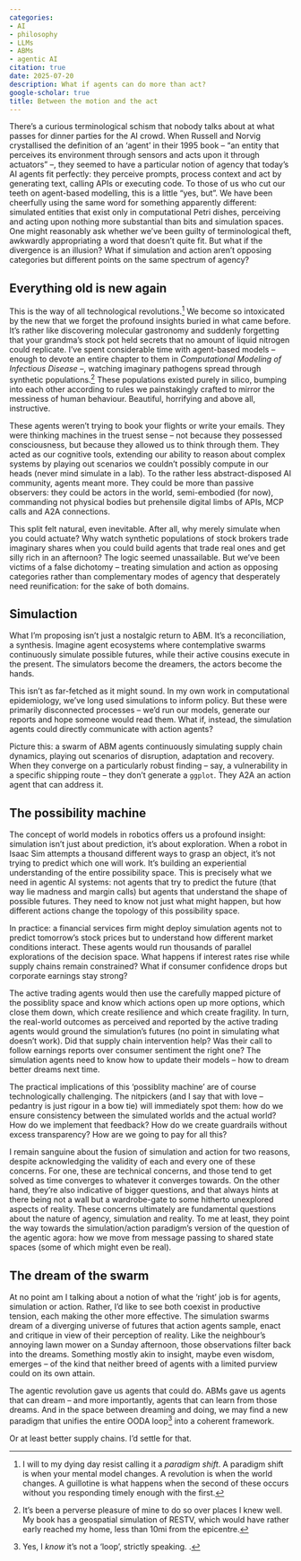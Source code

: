 ```yaml
---
categories:
- AI
- philosophy
- LLMs
- ABMs
- agentic AI
citation: true
date: 2025-07-20
description: What if agents can do more than act?
google-scholar: true
title: Between the motion and the act
---
```


There's a curious terminological schism that nobody talks about at what passes for dinner parties for the AI crowd. When Russell and Norvig crystallised the definition of an 'agent' in their 1995 book -- "an entity that perceives its environment through sensors and acts upon it through actuators" --, they seemed to have a particular notion of agency that today's AI agents fit perfectly: they perceive prompts, process context and act by generating text, calling APIs or executing code. To those of us who cut our teeth on agent-based modelling, this is a little "yes, but". We have been cheerfully using the same word for something apparently different: simulated entities that exist only in computational Petri dishes, perceiving and acting upon nothing more substantial than bits and simulation spaces. One might reasonably ask whether we've been guilty of terminological theft, awkwardly appropriating a word that doesn't quite fit. But what if the divergence is an illusion? What if simulation and action aren't opposing categories but different points on the same spectrum of agency?


## Everything old is new again

This is the way of all technological revolutions.^[I will to my dying day resist calling it a _paradigm shift_. A paradigm shift is when your mental model changes. A revolution is when the world changes. A guillotine is what happens when the second of these occurs without you responding timely enough with the first.]  We become so intoxicated by the new that we forget the profound insights buried in what came before. It's rather like discovering molecular gastronomy and suddenly forgetting that your grandma's stock pot held secrets that no amount of liquid nitrogen could replicate. I've spent considerable time with agent-based models -- enough to devote an entire chapter to them in _Computational Modeling of Infectious Disease_ --, watching imaginary pathogens spread through synthetic populations.^[It's been a perverse pleasure of mine to do so over places I knew well. My book has a geospatial simulation of RESTV, which would have rather early reached my home, less than 10mi from the epicentre.] These populations existed purely in silico, bumping into each other according to rules we painstakingly crafted to mirror the messiness of human behaviour. Beautiful, horrifying and above all, instructive.

These agents weren't trying to book your flights or write your emails. They were thinking machines in the truest sense -- not because they possessed consciousness, but because they allowed us to think through them. They acted as our cognitive tools, extending our ability to reason about complex systems by playing out scenarios we couldn't possibly compute in our heads (never mind simulate in a lab). To the rather less abstract-disposed AI community, agents meant more. They could be more than passive observers: they could be actors in the world, semi-embodied (for now), commanding not physical bodies but prehensile digital limbs of APIs, MCP calls and A2A connections.

This split felt natural, even inevitable. After all, why merely simulate when you could actuate? Why watch synthetic populations of stock brokers trade imaginary shares when you could build agents that trade real ones and get silly rich in an afternoon? The logic seemed unassailable. But we've been victims of a false dichotomy -- treating simulation and action as opposing categories rather than complementary modes of agency that desperately need reunification: for the sake of both domains.


## Simulaction

What I'm proposing isn't just a nostalgic return to ABM. It's a reconciliation, a synthesis. Imagine agent ecosystems where contemplative swarms continuously simulate possible futures, while their active cousins execute in the present. The simulators become the dreamers, the actors become the hands.

This isn't as far-fetched as it might sound. In my own work in computational epidemiology, we've long used simulations to inform policy. But these were primarily disconnected processes – we'd run our models, generate our reports and hope someone would read them. What if, instead, the simulation agents could directly communicate with action agents?

Picture this: a swarm of ABM agents continuously simulating supply chain dynamics, playing out scenarios of disruption, adaptation and recovery. When they converge on a particularly robust finding – say, a vulnerability in a specific shipping route – they don't generate a `ggplot`. They A2A an action agent that can address it.


## The possibility machine

The concept of world models in robotics offers us a profound insight: simulation isn't just about prediction, it's about exploration. When a robot in Isaac Sim attempts a thousand different ways to grasp an object, it's not trying to predict which one will work. It's building an experiential understanding of the entire possibility space.
This is precisely what we need in agentic AI systems: not agents that try to predict the future (that way lie madness and margin calls) but agents that understand the shape of possible futures. They need to know not just what might happen, but how different actions change the topology of this possibility space.

In practice: a financial services firm might deploy simulation agents not to predict tomorrow's stock prices but to understand how different market conditions interact. These agents would run thousands of parallel explorations of the decision space. What happens if interest rates rise while supply chains remain constrained? What if consumer confidence drops but corporate earnings stay strong?

The active trading agents would then use the carefully mapped picture of the possiblity space and know which actions open up more options, which close them down, which create resilience and which create fragility. In turn, the real-world outcomes as perceived and reported by the active trading agents would ground the simulation's futures (no point in simulating what doesn't work). Did that supply chain intervention help? Was their call to follow earnings reports over consumer sentiment the right one? The simulation agents need to know how to update their models -- how to dream better dreams next time.

The practical implications of this 'possiblity machine' are of course technologically challenging. The nitpickers (and I say that with love – pedantry is just rigour in a bow tie) will immediately spot them: how do we ensure consistency between the simulated worlds and the actual world? How do we implement that feedback? How do we create guardrails without excess transparency? How are we going to pay for all this? 

I remain sanguine about the fusion of simulation and action for two reasons, despite acknowledging the validity of each and every one of these concerns. For one, these are technical concerns, and those tend to get solved as time converges to whatever it converges towards. On the other hand, they're also indicative of bigger questions, and that always hints at there being not a wall but a wardrobe-gate to some hitherto unexplored aspects of reality. These concerns ultimately are fundamental questions about the nature of agency, simulation and reality. To me at least, they point the way towards the simulation/action paradigm's version of the question of the agentic agora: how we move from message passing to shared state spaces (some of which might even be real).


## The dream of the swarm

At no point am I talking about a notion of what the 'right' job is for agents, simulation or action. Rather, I'd like to see both coexist in  productive tension, each making the other more effective. The simulation swarms dream of a diverging universe of futures that action agents sample, enact and critique in view of their perception of reality. Like the neighbour's annoying lawn mower on a Sunday afternoon, those observations filter back into the dreams. Something mostly akin to insight, maybe even wisdom, emerges -- of the kind that neither breed of agents with a limited purview could on its own attain.

The agentic revolution gave us agents that could do. ABMs gave us agents that can dream -- and more importantly, agents that can learn from those dreams. And in the space between dreaming and doing, we may find a new paradigm that unifies the entire OODA loop^[Yes, I _know_ it's not a 'loop', strictly speaking. .] into a coherent framework. 

Or at least better supply chains. I'd settle for that.
